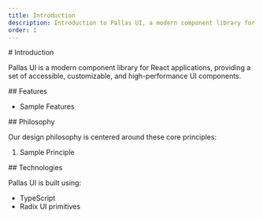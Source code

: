 ```yaml
---
title: Introduction
description: Introduction to Pallas UI, a modern component library for React applications
order: 1
---
```

<ContentContainer>
<Section>
# Introduction

Pallas UI is a modern component library for React applications, providing a set of accessible, customizable, and high-performance UI components.
</Section>
<Section>
## Features

- Sample Features
</Section>
<Section>
## Philosophy

Our design philosophy is centered around these core principles:

1. Sample Principle

</Section>

<Section>
## Technologies

Pallas UI is built using:

- TypeScript
- Radix UI primitives
</Section>

</ContentContainer>
